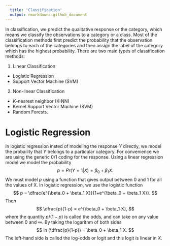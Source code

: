 ```yaml
---
  title: 'Classification'
  output: rmarkdown::github_document
---
```


In classification, we predict the qualitative response or the category, which means we classify the observations to a category or a class. Most of the classification methods first predict the probability that the observation belongs to each of the categories and then assign the label of the category which has the highest probability. There are two main types of classification methods:

1. Linear Classification 
  * Logistic Regression
  * Support Vector Machine (SVM)

2. Non-linear Classification
  * $K$-nearest neighbor (K-NN)
  * Kernel Support Vector Machine (SVM)
  * Random Forests.
  
# Logistic Regression

In logistic regression insted of modeling the response $Y$ directly, we model the probaility that $Y$ belongs to a particular category. For convenience we are using the generic 0/1 coding for the response. Using a linear regression model we model the probability
$$
    p = Pr(Y=1|X) = \beta_0 + \beta_1 X.
$$
We must model $p$ using a function that gives output between 0 and 1 for all the values of X. In logistic regression, we use the logistic function
$$
      p = \dfrac{e^{\beta_0 + \beta_1 X}}{1+e^{\beta_0 + \beta_1 X}}.
$$
Then
$$
    \dfrac{p}{1-p} = e^{\beta_0 + \beta_1 X}, 
$$
where the quantity $p/(1-p)$ is called the odds, and can take on any value between 0 and $\infty$. By taking the logarithm of both sides
$$
  ln (\dfrac{p}{1-p}) = \beta_0 + \beta_1 X.
$$
The left-hand side is called the log-odds or logit and this logit is linear in $X$.